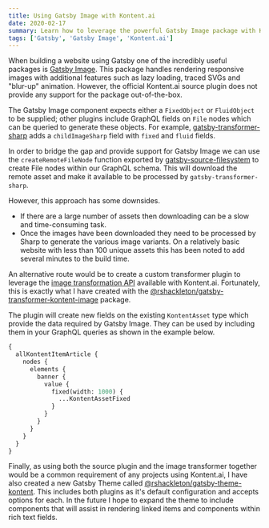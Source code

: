 ```yaml
---
title: Using Gatsby Image with Kontent.ai
date: 2020-02-17
summary: Learn how to leverage the powerful Gatsby Image package with Kontent.ai's media library.
tags: ['Gatsby', 'Gatsby Image', 'Kontent.ai']
---
```


When building a website using Gatsby one of the incredibly useful packages is [Gatsby Image](https://www.gatsbyjs.org/packages/gatsby-image/). This package handles rendering responsive images with additional features such as lazy loading, traced SVGs and "blur-up" animation. However, the official Kontent.ai source plugin does not provide any support for the package out-of-the-box.

The Gatsby Image component expects either a `FixedObject` or `FluidObject` to be supplied; other plugins include GraphQL fields on `File` nodes which can be queried to generate these objects. For example, [gatsby-transformer-sharp](https://www.gatsbyjs.org/packages/gatsby-transformer-sharp/) adds a `childImageSharp` field with `fixed` and `fluid` fields.

In order to bridge the gap and provide support for Gatsby Image we can use the `createRemoteFileNode` function exported by [gatsby-source-filesystem](https://www.gatsbyjs.org/packages/gatsby-source-filesystem/) to create File nodes within our GraphQL schema. This will download the remote asset and make it available to be processed by `gatsby-transformer-sharp`.

However, this approach has some downsides.

- If there are a large number of assets then downloading can be a slow and time-consuming task.
- Once the images have been downloaded they need to be processed by Sharp to generate the various image variants. On a relatively basic website with less than 100 unique assets this has been noted to add several minutes to the build time.

An alternative route would be to create a custom transformer plugin to leverage the [image transformation API](https://docs.kontent.ai/reference/image-transformation) available with Kontent.ai. Fortunately, this is exactly what I have created with the [@rshackleton/gatsby-transformer-kontent-image](https://www.gatsbyjs.org/packages/@rshackleton/gatsby-transformer-kontent-image/) package.

The plugin will create new fields on the existing `KontentAsset` type which provide the data required by Gatsby Image. They can be used by including them in your GraphQL queries as shown in the example below.

```graphql
{
  allKontentItemArticle {
    nodes {
      elements {
        banner {
          value {
            fixed(width: 1000) {
              ...KontentAssetFixed
            }
          }
        }
      }
    }
  }
}
```

Finally, as using both the source plugin and the image transformer together would be a common requirement of any projects using Kontent.ai, I have also created a new Gatsby Theme called [@rshackleton/gatsby-theme-kontent](https://www.npmjs.com/package/@rshackleton/gatsby-theme-kontent). This includes both plugins as it's default configuration and accepts options for each. In the future I hope to expand the theme to include components that will assist in rendering linked items and components within rich text fields.
